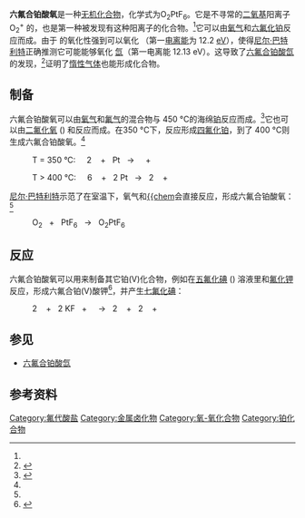 {{Chembox
| ImageFile      = 
| ImageFileL1    = Dioxygenyl-3DV-vdW.svg
| ImageFileR1    = Platinum-hexafluoride-3D-vdW.png
| IUPACName = Dioxygenyl hexafluoroplatinate
| SystematicName = {{fact|Dioxygenyl hexafluoroplatinate}}
| Section1 = {{Chembox Identifiers
|  SMILES = O=[O+].F[Pt-](F)(F)(F)(F)F
|  StdInChI = 1S/6FH.O2.Pt/c;;;;;;1-2;/h6*1H;;/q;;;;;;+1;+5/p-6
|  StdInChIKey = VUKFIJBZILBYOF-UHFFFAOYSA-H
|   CASNo = 54359-96-5
|   CASNo_Ref = {{cascite|correct|CAS}}
}}
| Section2 = {{Chembox Properties
|  F = 6
|  O = 2
|  Pt = 1
|  ExactMass = 340.945022923 g mol<sup>-1</sup>
}}
}}

'''六氟合铂酸氧'''是一种[[无机化合物|无机化合物]]，化学式为O<sub>2</sub>PtF<sub>6</sub>。它是不寻常的[[二氧基|二氧基]]阳离子 O<sub>2</sub><sup>+</sup> 的{{le|六氟合铂酸盐|Hexafluoroplatinate}}，也是第一种被发现有这种阳离子的化合物。<ref name="bartlett1962"/>它可以由[[氧气|氧气]]和[[六氟化铂|六氟化铂]]反应而成。由于 {{chem|Pt|F|6}} 的氧化性强到可以氧化 {{chem|O|2}}（第一[[电离能|电离能]]为 12.2 [[电子伏特|eV]]），使得[[尼尔·巴特利特_(化学家)|尼尔·巴特利特]]正确推测它可能能够氧化 [[氙|氙]]（第一电离能 12.13 eV）。这导致了[[六氟合铂酸氙|六氟合铂酸氙]]的发现，<ref name="bartlett1962b">{{cite journal | journal = [[Proc._Chem._Soc.|Proc. Chem. Soc.]] | year = 1962 | title = Xenon hexafluoroplatinate(V), {{chem|Xe|+|[PtF|6|]|-}} | pages = 197–236 | first = Neil | last = Bartlett | authorlink = Neil Bartlett (chemist) | doi = 10.1039/PS9620000197 }}</ref>证明了[[惰性气体|惰性气体]]也能形成化合物。

==制备==
六氟合铂酸氧可以由[[氧气|氧气]]和[[氟气|氟气]]的混合物与 450 °C的海绵[[铂|铂]]反应而成。<ref name="bartlett1962">{{cite journal | volume = 115 | journal = [[J._Chem._Soc.|J. Chem. Soc.]] | title = Fluorides of the Noble Metals. Part II. Dioxygenyl hexafluoroplatinate(V), {{chem|[O|2|]|+|[PtF|6|]|-}}. | first1 = Neil | last1 = Bartlett | authorlink1 = Neil Bartlett (chemist) | first2 = D. H. | last2 = Lohmann | year = 1962 | pages = 5253–5261 | doi=10.1039/jr9620005253}}</ref>它也可以由[[二氟化氧|二氟化氧]] ({{chem|O|F|2}}) 和{{le|海绵铂|platinum sponge}}反应而成。在350 °C下，反应形成[[四氟化铂|四氟化铂]]，到了 400 °C则生成六氟合铂酸氧。<ref name="bartlett1962"/>

:T = 350 °C:     2 {{chem|OF|2}}   +   Pt   →   {{chem|Pt|F|4}}   +   {{chem|O|2}}

:T > 400 °C:     6 {{chem|OF|2}}   +   2 Pt   →   2 {{chem|O|2|Pt|F|6}}   +   {{chem|O|2}}

[[尼尔·巴特利特_(化学家)|尼尔·巴特利特]]示范了在室温下，氧气和[[六氟化铂|{{chem]]会直接反应，形成六氟合铂酸氧：<ref name="bartlett1962"/>

:O<sub>2</sub>   +   PtF<sub>6</sub>   →   O<sub>2</sub>PtF<sub>6</sub>

==反应==
六氟合铂酸氧可以用来制备其它铂(V)化合物，例如在[[五氟化碘|五氟化碘]] ({{chem|I|F|5}}) 溶液里和[[氟化钾|氟化钾]]反应，形成六氟合铂(V)酸钾<ref name="beveridge2012">{{cite book | title = Halogen Chemistry | chapter = Pentahalides of the Transition Metals | pages = 179–226 | volume = 3 | first1 = A. D. | last1 = Beveridge | first2 = H. C. | last2 = Clark | editor-first = Viktor | editor-last = Gutmann | publisher = [[Academic_Press|Academic Press]] | year = 1967 | isbn = 9780323148474 | chapter-url = https://books.google.com/books?id=q0j8Imd8yQsC&pg=PA212 | access-date = 2021-11-05 | archive-date = 2021-11-05 | archive-url = https://web.archive.org/web/20211105080032/https://books.google.com/books?id=q0j8Imd8yQsC&pg=PA212 }}</ref>，并产生[[七氟化碘|七氟化碘]]：

:2 {{chem|O|2|Pt|F|6}}   +   2 KF   +   {{chem|IF|5}}   →   2 {{chem|K|Pt|F|6}}   +   2 {{chem|O|2}}    +   {{chem|IF|7}}

== 参见 ==
*[[六氟合铂酸氙|六氟合铂酸氙]]

==参考资料==
{{reflist}}

{{铂化合物}}
{{六氟化物}}

[[Category:氟代酸盐|Category:氟代酸盐]]
[[Category:金属卤化物|Category:金属卤化物]]
[[Category:氧-氧化合物|Category:氧-氧化合物]]
[[Category:铂化合物|Category:铂化合物]]